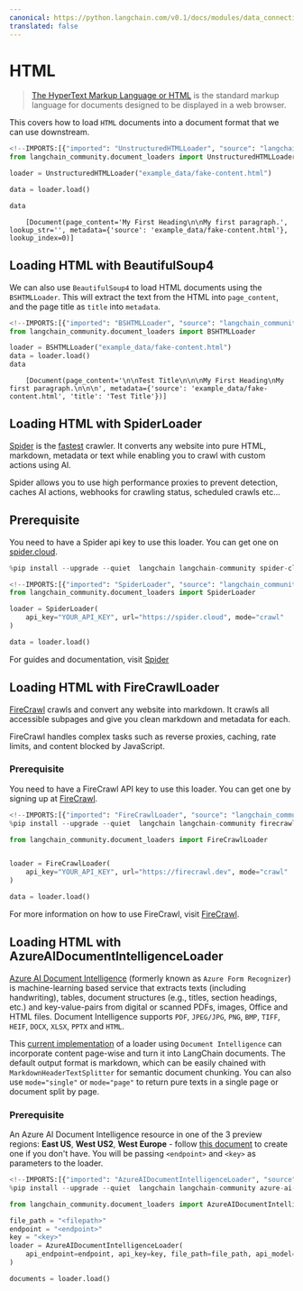 ```yaml
---
canonical: https://python.langchain.com/v0.1/docs/modules/data_connection/document_loaders/html
translated: false
---
```


# HTML

>[The HyperText Markup Language or HTML](https://en.wikipedia.org/wiki/HTML) is the standard markup language for documents designed to be displayed in a web browser.

This covers how to load `HTML` documents into a document format that we can use downstream.

```python
<!--IMPORTS:[{"imported": "UnstructuredHTMLLoader", "source": "langchain_community.document_loaders", "docs": "https://api.python.langchain.com/en/latest/document_loaders/langchain_community.document_loaders.html.UnstructuredHTMLLoader.html", "title": "HTML"}]-->
from langchain_community.document_loaders import UnstructuredHTMLLoader
```

```python
loader = UnstructuredHTMLLoader("example_data/fake-content.html")
```

```python
data = loader.load()
```

```python
data
```

```output
    [Document(page_content='My First Heading\n\nMy first paragraph.', lookup_str='', metadata={'source': 'example_data/fake-content.html'}, lookup_index=0)]
```

## Loading HTML with BeautifulSoup4

We can also use `BeautifulSoup4` to load HTML documents using the `BSHTMLLoader`.  This will extract the text from the HTML into `page_content`, and the page title as `title` into `metadata`.

```python
<!--IMPORTS:[{"imported": "BSHTMLLoader", "source": "langchain_community.document_loaders", "docs": "https://api.python.langchain.com/en/latest/document_loaders/langchain_community.document_loaders.html_bs.BSHTMLLoader.html", "title": "HTML"}]-->
from langchain_community.document_loaders import BSHTMLLoader
```

```python
loader = BSHTMLLoader("example_data/fake-content.html")
data = loader.load()
data
```

```output
    [Document(page_content='\n\nTest Title\n\n\nMy First Heading\nMy first paragraph.\n\n\n', metadata={'source': 'example_data/fake-content.html', 'title': 'Test Title'})]
```

## Loading HTML with SpiderLoader

[Spider](https://spider.cloud/?ref=langchain) is the [fastest](https://github.com/spider-rs/spider/blob/main/benches/BENCHMARKS.md#benchmark-results) crawler. It converts any website into pure HTML, markdown, metadata or text while enabling you to crawl with custom actions using AI.

Spider allows you to use high performance proxies to prevent detection, caches AI actions, webhooks for crawling status, scheduled crawls etc...

## Prerequisite

You need to have a Spider api key to use this loader. You can get one on [spider.cloud](https://spider.cloud).

```python
%pip install --upgrade --quiet  langchain langchain-community spider-client
```

```python
<!--IMPORTS:[{"imported": "SpiderLoader", "source": "langchain_community.document_loaders", "docs": "https://api.python.langchain.com/en/latest/document_loaders/langchain_community.document_loaders.spider.SpiderLoader.html", "title": "HTML"}]-->
from langchain_community.document_loaders import SpiderLoader

loader = SpiderLoader(
    api_key="YOUR_API_KEY", url="https://spider.cloud", mode="crawl"
)

data = loader.load()
```

For guides and documentation, visit [Spider](https://spider.cloud/docs/api)

## Loading HTML with FireCrawlLoader

[FireCrawl](https://firecrawl.dev/?ref=langchain) crawls and convert any website into markdown. It crawls all accessible subpages and give you clean markdown and metadata for each.

FireCrawl handles complex tasks such as reverse proxies, caching, rate limits, and content blocked by JavaScript.

### Prerequisite

You need to have a FireCrawl API key to use this loader. You can get one by signing up at [FireCrawl](https://firecrawl.dev/?ref=langchainpy).

```python
<!--IMPORTS:[{"imported": "FireCrawlLoader", "source": "langchain_community.document_loaders", "docs": "https://api.python.langchain.com/en/latest/document_loaders/langchain_community.document_loaders.firecrawl.FireCrawlLoader.html", "title": "HTML"}]-->
%pip install --upgrade --quiet  langchain langchain-community firecrawl-py

from langchain_community.document_loaders import FireCrawlLoader


loader = FireCrawlLoader(
    api_key="YOUR_API_KEY", url="https://firecrawl.dev", mode="crawl"
)

data = loader.load()
```

For more information on how to use FireCrawl, visit [FireCrawl](https://firecrawl.dev/?ref=langchainpy).

## Loading HTML with AzureAIDocumentIntelligenceLoader

[Azure AI Document Intelligence](https://aka.ms/doc-intelligence) (formerly known as `Azure Form Recognizer`) is machine-learning
based service that extracts texts (including handwriting), tables, document structures (e.g., titles, section headings, etc.) and key-value-pairs from
digital or scanned PDFs, images, Office and HTML files. Document Intelligence supports `PDF`, `JPEG/JPG`, `PNG`, `BMP`, `TIFF`, `HEIF`, `DOCX`, `XLSX`, `PPTX` and `HTML`.

This [current implementation](https://aka.ms/di-langchain) of a loader using `Document Intelligence` can incorporate content page-wise and turn it into LangChain documents. The default output format is markdown, which can be easily chained with `MarkdownHeaderTextSplitter` for semantic document chunking. You can also use `mode="single"` or `mode="page"` to return pure texts in a single page or document split by page.

### Prerequisite

An Azure AI Document Intelligence resource in one of the 3 preview regions: **East US**, **West US2**, **West Europe** - follow [this document](https://learn.microsoft.com/azure/ai-services/document-intelligence/create-document-intelligence-resource?view=doc-intel-4.0.0) to create one if you don't have. You will be passing `<endpoint>` and `<key>` as parameters to the loader.

```python
<!--IMPORTS:[{"imported": "AzureAIDocumentIntelligenceLoader", "source": "langchain_community.document_loaders", "docs": "https://api.python.langchain.com/en/latest/document_loaders/langchain_community.document_loaders.doc_intelligence.AzureAIDocumentIntelligenceLoader.html", "title": "HTML"}]-->
%pip install --upgrade --quiet  langchain langchain-community azure-ai-documentintelligence

from langchain_community.document_loaders import AzureAIDocumentIntelligenceLoader

file_path = "<filepath>"
endpoint = "<endpoint>"
key = "<key>"
loader = AzureAIDocumentIntelligenceLoader(
    api_endpoint=endpoint, api_key=key, file_path=file_path, api_model="prebuilt-layout"
)

documents = loader.load()
```